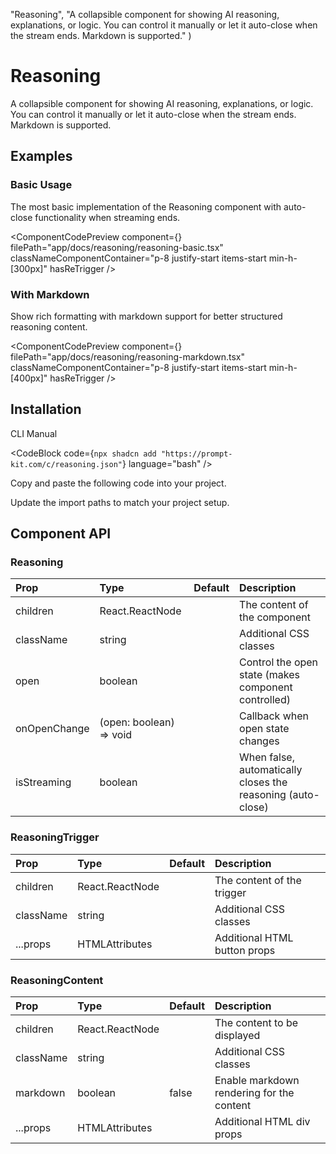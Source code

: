 
  "Reasoning",
  "A collapsible component for showing AI reasoning, explanations, or logic. You can control it manually or let it auto-close when the stream ends. Markdown is supported."
)

# Reasoning

A collapsible component for showing AI reasoning, explanations, or logic. You can control it manually or let it auto-close when the stream ends. Markdown is supported.

## Examples

### Basic Usage

The most basic implementation of the Reasoning component with auto-close functionality when streaming ends.

<ComponentCodePreview
  component={<ReasoningBasic />}
  filePath="app/docs/reasoning/reasoning-basic.tsx"
  classNameComponentContainer="p-8 justify-start items-start min-h-[300px]"
  hasReTrigger
/>

### With Markdown

Show rich formatting with markdown support for better structured reasoning content.

<ComponentCodePreview
  component={<ReasoningMarkdown />}
  filePath="app/docs/reasoning/reasoning-markdown.tsx"
  classNameComponentContainer="p-8 justify-start items-start min-h-[400px]"
  hasReTrigger
/>

## Installation

<Tabs defaultValue="cli">

<TabsList>
  <TabsTrigger value="cli">CLI</TabsTrigger>
  <TabsTrigger value="manual">Manual</TabsTrigger>
</TabsList>

<TabsContent value="cli">

<CodeBlock
  code={`npx shadcn add "https://prompt-kit.com/c/reasoning.json"`}
  language="bash"
/>

</TabsContent>

<TabsContent value="manual">

<Steps>

<Step>Copy and paste the following code into your project.</Step>

<CodeBlock filePath="components/prompt-kit/reasoning.tsx" language="tsx" />

<Step>Update the import paths to match your project setup.</Step>

</Steps>

</TabsContent>

</Tabs>

## Component API

### Reasoning

| Prop         | Type                    | Default | Description                                                 |
| :----------- | :---------------------- | :------ | :---------------------------------------------------------- |
| children     | React.ReactNode         |         | The content of the component                                |
| className    | string                  |         | Additional CSS classes                                      |
| open         | boolean                 |         | Control the open state (makes component controlled)         |
| onOpenChange | (open: boolean) => void |         | Callback when open state changes                            |
| isStreaming  | boolean                 |         | When false, automatically closes the reasoning (auto-close) |

### ReasoningTrigger

| Prop      | Type            | Default | Description                  |
| :-------- | :-------------- | :------ | :--------------------------- |
| children  | React.ReactNode |         | The content of the trigger   |
| className | string          |         | Additional CSS classes       |
| ...props  | HTMLAttributes  |         | Additional HTML button props |

### ReasoningContent

| Prop      | Type            | Default | Description                               |
| :-------- | :-------------- | :------ | :---------------------------------------- |
| children  | React.ReactNode |         | The content to be displayed               |
| className | string          |         | Additional CSS classes                    |
| markdown  | boolean         | false   | Enable markdown rendering for the content |
| ...props  | HTMLAttributes  |         | Additional HTML div props                 |
